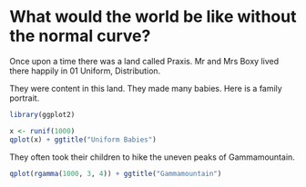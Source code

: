What would the world be like without the normal curve?
========================================================

Once upon a time there was a land called Praxis. Mr and Mrs Boxy lived there happily in 01 Uniform, Distribution. 

They were content in this land. They made many babies. Here is a family portrait.
```r
library(ggplot2)

x <- runif(1000)
qplot(x) + ggtitle("Uniform Babies")
```

They often took their children to hike the uneven peaks of Gammamountain.
```r
qplot(rgamma(1000, 3, 4)) + ggtitle("Gammamountain")
```
